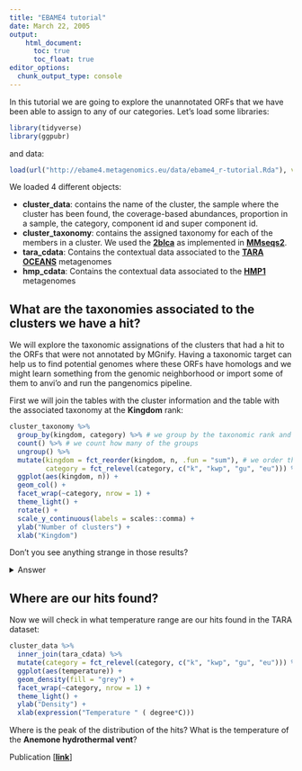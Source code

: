 ```yaml
---
title: "EBAME4 tutorial"
date: March 22, 2005
output: 
    html_document:
      toc: true
      toc_float: true
editor_options: 
  chunk_output_type: console
---
```


In this tutorial we are going to explore the unannotated ORFs that we have been able to assign to any of our categories. Let's load some libraries:

```r
library(tidyverse)
library(ggpubr)
```

and data:

```r
load(url("http://ebame4.metagenomics.eu/data/ebame4_r-tutorial.Rda"), verbose = TRUE)
```
We loaded 4 different objects:

- **cluster_data**: contains the name of the cluster, the sample where the cluster has been found, the coverage-based abundances, proportion in a sample, the category, component id and super component id.
- **cluster_taxonomy**: contains the assigned taxonomy for each of the members in a cluster. We used the [**2blca**](https://dx.doi.org/10.1038%2Fismej.2013.59) as implemented in [**MMseqs2**](https://github.com/soedinglab/mmseqs2/wiki#taxonomy-assignment-using-mmseqs-taxonomy).
- **tara_cdata**: Contains the contextual data associated to the [**TARA OCEANS**](http://ocean-microbiome.embl.de) metagenomes
- **hmp_cdata**: Contains the contextual data associated to the [**HMP1**](https://hmpdacc.org/) metagenomes

## What are the taxonomies associated to the clusters we have a hit?

We will explore the taxonomic assignations of the clusters that had a hit to the ORFs that were not annotated by MGnify. Having a taxonomic target can help us to find potential genomes where these ORFs have homologs and we might learn something from the genomic neighborhood or import some of them to anvi'o and run the pangenomics pipeline.

First we will join the tables with the cluster information and the table with the associated taxonomy at the **Kingdom** rank:

```r
cluster_taxonomy %>%
  group_by(kingdom, category) %>% # we group by the taxonomic rank and the cluster category
  count() %>% # we count how many of the groups
  ungroup() %>%
  mutate(kingdom = fct_reorder(kingdom, n, .fun = "sum"), # we order the taxonomy based on the number of clusters
         category = fct_relevel(category, c("k", "kwp", "gu", "eu"))) %>% # order the categories for visualization
  ggplot(aes(kingdom, n)) +
  geom_col() +
  facet_wrap(~category, nrow = 1) +
  theme_light() +
  rotate() +
  scale_y_continuous(labels = scales::comma) +
  ylab("Number of clusters") +
  xlab("Kingdom")
```

Don't you see anything strange in those results?

<details><summary>Answer</summary>
<p>

**How can be possible that some EUs have a taxonomic annotation?**

```r
cluster_taxonomy %>% filter(category == "eu")
```

Let's have a look at one of them:

>&gt;10061584;eu;eu_c_114901;eu_sc_79669
 MQHMKRPLYRRSLKKLQNILSEVLRSSGNGGQIEFENALRRAIRHIQIIKRSAPRFGEDG
 DSAMVEAYEIYDRLQRLSDYPQYFSDNTRKYPDRVVSDRSNLYTNARPAAIRWDAAAMMA
 VPMGGEDILRNWWRPPPRPAPVKHFTQEEIEREYPAFTVRKKRSDDAGRD

Check the information of the hit:
https://www.uniprot.org/uniprot/A0A2E4DZM5

Let's go to ENA from it comes from:
https://www.ebi.ac.uk/ena/data/view/PAWC01000000

Cool, it comes from an isolate... or not...
Check the publication...
</p>
</details>

## Where are our hits found?

Now we will check in what temperature range are our hits found in the TARA dataset:

```r
cluster_data %>%
  inner_join(tara_cdata) %>%
  mutate(category = fct_relevel(category, c("k", "kwp", "gu", "eu"))) %>% # order the categories for visualization
  ggplot(aes(temperature)) +
  geom_density(fill = "grey") +
  facet_wrap(~category, nrow = 1) +
  theme_light() +
  ylab("Density") +
  xlab(expression("Temperature " ( degree*C)))
```

Where is the peak of the distribution of the hits? What is the temperature of the **Anemone hydrothermal vent**? 

Publication [[**link**](https://onlinelibrary.wiley.com/doi/abs/10.1111/1462-2920.14011)]
